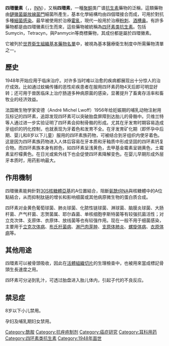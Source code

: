 {{noteTA|G1=LS}}
{{expand|time=2014-06-28T22:29:27+00:00}}
{{chemref|time=2014-05-27T07:21:05+00:00}}
{{medical}}
{{drugbox | verifiedrevid = 470603713
| IUPAC_name = (4''S'',6''S'',12a''S'')-4-(dimethylamino)-1,4,4a,5,5a,6,11,12a-octahydro-3,6,10,12,12a-pentahydroxy-6-methyl-1,11-dioxonaphthacene-2-carboxamide <br />OR<br />(4''S'',6''S'',12a''S'')-4-(dimethylamino)-3,6,10,12,12a-pentahydroxy-6-methyl-1,11-dioxo-1,4,4a,5,5a,6,11,12a-octahydrotetracene-2-carboxamide <br />OR<br />(3''S'',7''S'',8''S'',10''S'',11''S'')-7-(dimethylamino)-2,3,6,11,16-pentahydroxy-11-methyl-4,18-dioxotetracyclo[8.8.0.0<sup>3,8</sup>.0<sup>12,17</sup>]octadeca-1,5,12,14,16-pentaene-5-carboxamide
| image = Tetracycline Structural Formula V.1.svg
| image2 = Tetracycline ball-and-stick animation.gif

<!--Clinical data-->
| tradename = Sumycin
| Drugs.com = {{drugs.com|monograph|tetracycline}}
| MedlinePlus = a682098
| licence_US = Tetracycline
| pregnancy_AU = D
| pregnancy_US = D
| legal_status = Rx-only
| routes_of_administration = oral, [[topical|topical]] (skin and eye), [[intramuscular|intramuscular]], [[intravenous|intravenous]]

<!--Pharmacokinetic data-->
| bioavailability = 75%
| metabolism = Not metabolised
| elimination_half-life = 8-11 hours, 57-108 hours (kidney impairment)
| excretion = Urine (>60%), faeces

<!--Identifiers-->
| CASNo_Ref = {{cascite|correct|CAS}}
| CAS_number_Ref = {{cascite|correct|??}}
| CAS_number = 60-54-8
| CAS_number2 = 64-75-5
| CAS_number2_comment = hydrochloride <!-- Also CAS verified -->
| ATC_prefix = A01
| ATC_suffix = AB13
| ATC_supplemental = {{ATC|D06|AA04}} {{ATC|J01|AA07}} {{ATC|S01|AA09}} {{ATC|S02|AA08}} {{ATC|S03|AA02}} {{ATCvet|G01|AA90}} {{ATCvet|G51|AA02}} {{ATCvet|J51|AA07}}
| ChEBI_Ref = {{ebicite|correct|EBI}}
| ChEBI = 27902
| PubChem = 643969
| DrugBank_Ref = {{drugbankcite|correct|drugbank}}
| DrugBank = DB00759
| ChemSpiderID_Ref = {{chemspidercite|correct|chemspider}}
| ChemSpiderID = 10257122
| UNII_Ref = {{fdacite|correct|FDA}}
| UNII = F8VB5M810T
| KEGG_Ref = {{keggcite|correct|kegg}}
| KEGG = D00201
| ChEMBL_Ref = {{ebicite|correct|EBI}}
| ChEMBL = 1440

<!--Chemical data-->
| C=22 | H=24 | N=2 | O=8 
| molecular_weight = 444.435 g/mol
| smiles = C[C@]1(c2cccc(c2C(=O)C3=C([C@]4([C@@H](C[C@@H]31)[C@@H](C(=C(C4=O)C(=O)N)O)N(C)C)O)O)O)O
| InChI = 1/C22H24N2O8/c1-21(31)8-5-4-6-11(25)12(8)16(26)13-9(21)7-10-15(24(2)3)17(27)14(20(23)30)19(29)22(10,32)18(13)28/h4-6,9-10,15,25,27-28,31-32H,7H2,1-3H3,(H2,23,30)/t9-,10-,15-,21+,22-/m0/s1
| StdInChI_Ref = {{stdinchicite|correct|chemspider}}
| StdInChI = 1S/C22H24N2O8/c1-21(31)8-5-4-6-11(25)12(8)16(26)13-9(21)7-10-15(24(2)3)17(27)14(20(23)30)19(29)22(10,32)18(13)28/h4-6,9-10,15,25,27-28,31-32H,7H2,1-3H3,(H2,23,30)/t9-,10-,15-,21+,22-/m0/s1
| StdInChIKey_Ref = {{stdinchicite|correct|chemspider}}
| StdInChIKey = OFVLGDICTFRJMM-WESIUVDSSA-N
}}

'''四環黴素'''（{{lang-en|Tetracycline}}，{{IPAc-en|ˌ|t|ɛ|t|r|ə|ˈ|s|aɪ|k|l|iː|n}}，[[国际非专利药品名称|INN]]），又稱'''四環素'''，一種[[聚酮|聚酮]]类广谱[[抗生素|抗生素]]藥物的泛稱，這類藥物由[[鏈黴菌屬|鏈黴菌屬]][[放線菌門|放線菌門]]細菌所產生，基本化學結構均由四個環接合而成，可用於對抗多種[[細菌|細菌]][[感染|感染]]。最早被使用於治療[[霍亂|霍亂]]，現代一般用於治療[[粉刺|粉刺]]、[[酒槽鼻|酒槽鼻]]。有許多藥物都是由四環黴素衍生而來，這些藥物被統稱為[[四环素类抗生素|四环素类抗生素]]。包括 Sumycin，Tetracyn，與Panmycin等商標藥物，其成份都是屬於四環黴素。

它被列於[[世界衛生組織基本藥物標準清單|世界衛生組織基本藥物名單]]中，被視為基本醫療衛生制度中所需藥物清單之一。

==歷史==
1948年开始应用于临床治疗。对许多当时难以治愈的疾病都展现出十分惊人的治疗成效。比如通过蚊蝇传播的恶性疟疾患者在服用四环素药物4天后即可明显好转；还可用于兽医临床上治疗肠道多种病原菌的感染，显著提升了畜禽存活率和畜牧业的经济效益。

法国微生物学家安德（André Michel Lwoff）1956年给妊娠期的哺乳动物注射用氚标记的四环素，追踪发现四环素可以突破胎盘屏障到达胎儿的骨骼中。贝维兰特等人通过进一步实验证明了四环素会抑制骨骼的形成。尤其在牙发育时期容易造成牙组织的钙化控制，也就表现为牙着色和发育不全。在牙发育矿化期（即怀孕中后期、婴儿和8岁以下儿童）服用的四环素族药物，可被结合到牙组织内使牙着色。这是因为四环素族药物进入人体后容易在牙本质和牙釉质中形成坚固的四环素钙复合物。而四环素族本身有颜色，如四环素呈浅黄色，去甲基金霉素呈镉黄色，土霉素呈柠檬黄色。在日光或紫外线下也会促使四环素降解变色。在婴儿早期形成外层牙本质时，用药影响最大。

==作用機制==
四環黴素能夠針對[[30S核糖體亞基|30S核糖體亞基]]的A位置結合，阻斷[[氨酰tRNA|氨酰tRNA]]與核糖體中的A位點結合，从而抑制肽链的增长和影响细菌或其他病原微生物的蛋白质合成。

四环素对金黄色葡萄球菌、肺炎球菌、化脓性链球菌、淋球菌、脑膜炎球菌、大肠杆菌、产气杆菌、志贺菌属、耶尔森菌、单核细胞李斯特菌等有较强抗菌活性；对立克次体、支原体、衣原体、放线菌等也有较强作用。现在一般不用于细菌感染，主要用于[[立克次体|立克次体病]]、[[布氏杆菌病|布氏杆菌病]]、[[淋巴肉芽肿|淋巴肉芽肿]]、[[支原体肺炎|支原体肺炎]]、[[螺旋体|螺旋体病]]、[[衣原体|衣原体病]]等。

==其他用途==
四環素可以被骨頭吸收，因此在[[活體組織切片|活體組織切片]]的生理檢查中，也被用來當成標記骨頭生長速度之用。

四环素可分泌到乳汁，可透过胎盘进入胎儿体内，引起子代的不良反应。

==禁忌症==
8岁以下小儿禁用。

孕妇及哺乳期妇女禁用。

{{口腔病药物}}
{{皮肤病用抗生素和化疗药}}
{{抗痤疮制剂}}
{{蛋白质合成抑制剂类抗生素}}
{{Chromalveolate antiparasitics}}
{{Excavata antiparasitics|state=autocollapse}}
{{Otologicals}}

{{DEFAULTSORT:Tetracycline}}
[[Category:酰胺|Category:酰胺]]
[[Category:抗痤疮制剂|Category:抗痤疮制剂]]
[[Category:癌症研究|Category:癌症研究]]
[[Category:耳科用药|Category:耳科用药]]
[[Category:四环素类抗生素|Category:四环素类抗生素]]
[[Category:1948年面世|Category:1948年面世]]